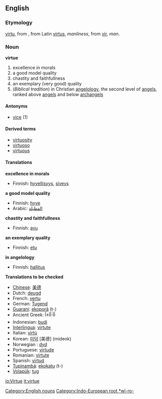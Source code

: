 ==English==
[[Category:English nouns]]
===Etymology===
{{enm}} [[virtu]], from {{fro}}, from Latin [[virtus]], ''manliness'', from [[vir]], ''man''. [[Category:Indo-European root *wī-ro-]]
===Noun===
'''virtue'''
# excellence in morals
# a good model quality
# chastity and faithfullness
# an exemplary (very good) quality 
# (''Biblical tradition'')  in Christian [[angelology]], the second level of [[angel]]s, ranked above [[angel]]s and below [[archangel]]s

====Antonyms====
*[[vice]] (1)

====Derived terms====
*[[virtuosity]]
*[[virtuoso]]
*[[virtuous]]

====Translations====
'''excellence in morals'''
{{top}}
*Finnish: [[hyvellisyys]], [[siveys]]
{{mid}}
{{bottom}}

'''a good model quality'''
{{top}}
*Finnish: [[hyve]]
*Arabic: [[الفظيلة]]
{{mid}}
{{bottom}}

'''chastity and faithfullness'''
{{top}}
*Finnish: [[avu]]
{{mid}}
{{bottom}}

'''an exemplary quality'''
{{top}}
*Finnish: [[etu]]
{{mid}}
{{bottom}}

'''in angelology'''
{{top}}
*Finnish: [[hallitus]]
{{mid}}
{{bottom}}

'''Translations to be checked'''
*[[Chinese]]: [[美德]]
*Dutch: [[deugd]] {{f}}
*French: [[vertu]] {{m}}
*German: [[Tugend]]
*[[Guarani]]: [[ekoporã]] (t-)
*Ancient Greek: Î±ÏÎ·ÏÎ·
*Indonesian: [[budi]] 
*[[Interlingua]]: [[virtute]] 
*Italian: [[virtù]] 
*Korean: [[미덕]] [美德] (mideok)
*Norwegian<!--do not wikify-->: [[dyd]]
*Portuguese: [[virtude]] {{f}}
*Romanian: [[virtute]] {{f}}
*Spanish: [[virtud]] {{f}}
*[[Tupinambá]]: [[ekokatu]] (t-)
*[[Volapük]]: [[tug]]

[[io:Virtue]]
[[it:virtue]]